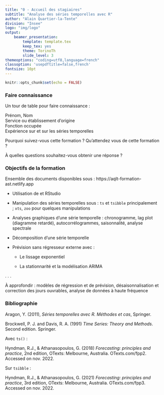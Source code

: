 ```yaml
---
title: "0 - Accueil des stagiaires"
subtitle: "Analyse des séries temporelles avec R"
author: "Alain Quartier-la-Tente"
division: "Insee"
logo: "img/logo"
output: 
    beamer_presentation:
        template: template.tex
        keep_tex: yes
        theme: TorinoTh
        slide_level: 3
themeoptions: "coding=utf8,language=french"
classoption: 'usepdftitle=false,french'
fontsize: 10pt
---
```


```r
knitr::opts_chunk$set(echo = FALSE)
```

### Faire connaissance

Un tour de table pour faire connaissance :

Prénom, Nom\
Service ou établissement d'origine\
Fonction occupée\
Expérience sur \faIcon{r-project} et sur les séries temporelles

Pourquoi suivez-vous cette formation ?
Qu'attendez vous de cette formation ?\

À quelles questions souhaitez-vous obtenir une réponse ?

### Objectifs de la formation

Ensemble des documents disponibles sous : https://aqlt-formation-ast.netlify.app

-   Utilisation de \faIcon{r-project} et RStudio

-   Manipulation des séries temporelles sous \faIcon{r-project} : `ts` et `tsibble` principalement ; `xts`, `zoo` pour quelques manipulations

-   Analyses graphiques d'une série temporelle : chronogramme, lag plot (diagramme retardé), autocorrélogrammes, saisonnalité, analyse spectrale

-   Décomposition d'une série temporelle

-   Prévision sans régresseur externe avec :

    -   Le lissage exponentiel

    -   La stationnarité et la modélisation ARIMA

. . .

\bcinfo À approfondir : modèles de régression et de prévision, désaisonnalisation et correction des jours ouvrables, analyse de données à haute fréquence

### Bibliographie

Aragon, Y.
(2011), *Séries temporelles avec R. Méthodes et cas*, Springer.

Brockwell, P. J.
and Davis, R. A.
(1991) *Time Series: Theory and Methods*.
Second edition.
Springer.

Avec `ts()` :

Hyndman, R.J., & Athanasopoulos, G.
(2018) *Forecasting: principles and practice*, 2nd edition, OTexts: Melbourne, Australia.
OTexts.com/fpp2.
Accessed on nov. 2022.

Sur `tsibble` :

Hyndman, R.J., & Athanasopoulos, G.
(2021) *Forecasting: principles and practice*, 3rd edition, OTexts: Melbourne, Australia.
OTexts.com/fpp3.
Accessed on nov. 2022.
